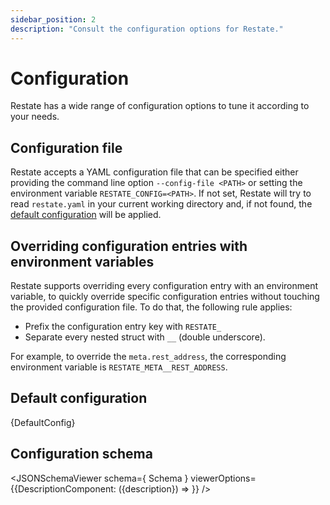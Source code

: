 ```yaml
---
sidebar_position: 2
description: "Consult the configuration options for Restate."
---
```



# Configuration

Restate has a wide range of configuration options to tune it according to your needs.

## Configuration file

Restate accepts a YAML configuration file that can be specified either providing the command line option `--config-file <PATH>` or setting the environment variable `RESTATE_CONFIG=<PATH>`. If not set, Restate will try to read `restate.yaml` in your current working directory and, if not found, the [default configuration](#default-configuration) will be applied.

## Overriding configuration entries with environment variables

Restate supports overriding every configuration entry with an environment variable, to quickly override specific configuration entries without touching the provided configuration file. To do that, the following rule applies:

* Prefix the configuration entry key with `RESTATE_` 
* Separate every nested struct with `__` (double underscore).

For example, to override the `meta.rest_address`, the corresponding environment variable is `RESTATE_META__REST_ADDRESS`.

## Default configuration

<CodeBlock language="yaml">{DefaultConfig}</CodeBlock>

## Configuration schema

<JSONSchemaViewer schema={ Schema } viewerOptions={{DescriptionComponent: ({description}) => <ReactMarkdown children={description}/>}} />